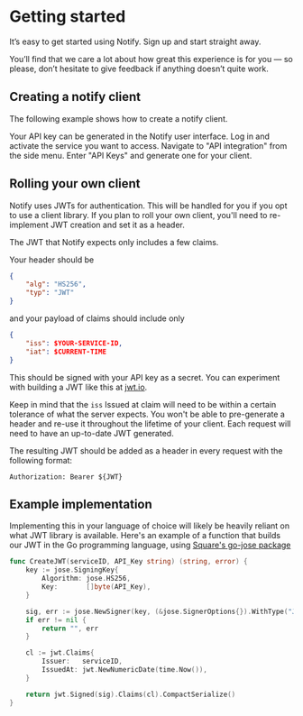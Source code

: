 

# Getting started

It’s easy to get started using Notify. Sign up and start straight away.

You’ll find that we care a lot about how great this experience is for
you — so please, don’t hesitate to give feedback if anything doesn’t quite work.

## Creating a notify client

The following example shows how to create a notify client.

Your API key can be generated in the Notify user interface. Log in and activate
the service you want to access.  Navigate to "API integration" from the
side menu. Enter "API Keys" and generate one for your client.

<Examples codePath="getting-started" />

## Rolling your own client

Notify uses JWTs for authentication. This will be handled for you if you opt to
use a client library. If you plan to roll your own client, you'll need to re-implement JWT 
creation and set it as a header.

The JWT that Notify expects only includes a few claims.

Your header should be

```json
{
    "alg": "HS256",
    "typ": "JWT"
}
```

and your payload of claims should include only

```json
{
    "iss": $YOUR-SERVICE-ID,
    "iat": $CURRENT-TIME
}
```

This should be signed with your API key as a secret. You can experiment with
building a JWT like this at [jwt.io](https://jwt.io).

Keep in mind that the `iss` Issued at claim will need to be within a certain
tolerance of what the server expects. You won't be able to pre-generate a header
and re-use it throughout the lifetime of your client. Each request will need to
have an up-to-date JWT generated.

The resulting JWT should be added as a header in every request with the following format:

```
Authorization: Bearer ${JWT}
```

## Example implementation

Implementing this in your language of choice will likely be heavily reliant on
what JWT library is available. Here's an example of a function that builds our
JWT in the Go programming language, using 
[Square's go-jose package](https://github.com/square/go-jose)


```go
func CreateJWT(serviceID, API_Key string) (string, error) {
	key := jose.SigningKey{
		Algorithm: jose.HS256,
		Key:       []byte(API_Key),
	}

	sig, err := jose.NewSigner(key, (&jose.SignerOptions{}).WithType("JWT"))
	if err != nil {
		return "", err
	}

	cl := jwt.Claims{
		Issuer:   serviceID,
		IssuedAt: jwt.NewNumericDate(time.Now()),
	}

	return jwt.Signed(sig).Claims(cl).CompactSerialize()
}
```

